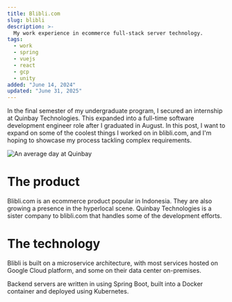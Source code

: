 ```yaml
---
title: Blibli.com
slug: blibli
description: >-
  My work experience in ecommerce full-stack server technology.
tags:
  - work
  - spring
  - vuejs
  - react
  - gcp
  - unity
added: "June 14, 2024"
updated: "June 31, 2025"
---
```



In the final semester of my undergraduate program, I secured an internship at Quinbay Technologies.
This expanded into a full-time software development engineer role after I graduated in August.
In this post, I want to expand on some of the coolest things I worked on in blibli.com, and I'm hoping to showcase my process tackling complex requirements.

![An average day at Quinbay]()

# The product

Blibli.com is an ecommerce product popular in Indonesia.
They are also growing a presence in the hyperlocal scene.
Quinbay Technologies is a sister company to blibli.com that handles some of the development efforts.

# The technology

Blibli is built on a microservice architecture, with most services hosted on <TechLogo name="gcp" followColorScheme /> Google Cloud platform, and some on their data center on-premises.

Backend servers are written in <TechLogo name="java" followColorScheme /> using <TechLogo name="spring" followColorScheme /> Spring Boot, built into a Docker container and deployed using <TechLogo name="kubernetes" /> Kubernetes.

